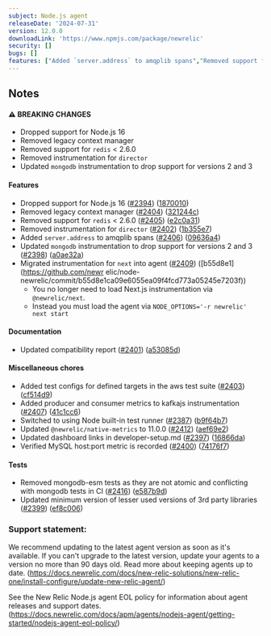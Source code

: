 ```yaml
---
subject: Node.js agent
releaseDate: '2024-07-31'
version: 12.0.0
downloadLink: 'https://www.npmjs.com/package/newrelic'
security: []
bugs: []
features: ["Added `server.address` to amqplib spans","Removed support for `redis` < 2.6.0","Removed legacy context manager","Removed instrumentation for `director`","Updated `mongodb` instrumentation to drop support for versions 2 and 3","Dropped support for Node.js 16","Migrated instrumentation for `next` into agent"]
---
```


## Notes

#### ⚠ BREAKING CHANGES

* Dropped support for Node.js 16
* Removed legacy context manager
* Removed support for `redis` < 2.6.0
* Removed instrumentation for `director`
* Updated `mongodb` instrumentation to drop support for versions 2 and 3

#### Features

* Dropped support for Node.js 16 ([#2394](https://github.com/newrelic/node-newrelic/pull/2394)) ([1870010](https://github.com/newrelic/node-newrelic/commit/1870010a1d7dc417fc03ae526a9709e382b3fe1f))
* Removed legacy context manager ([#2404](https://github.com/newrelic/node-newrelic/pull/2404)) ([321244c](https://github.com/newrelic/node-newrelic/commit/321244c357bc5dd9b4aeefc308cda5e80b8012b0))
* Removed support for `redis` < 2.6.0 ([#2405](https://github.com/newrelic/node-newrelic/pull/2405)) ([e2c0a31](https://github.com/newrelic/node-newrelic/commit/e2c0a31b5230e0ffbdc3d4567619190570b7167c))
* Removed instrumentation for `director` ([#2402](https://github.com/newrelic/node-newrelic/pull/2402)) ([1b355e7](https://github.com/newrelic/node-newrelic/commit/1b355e733aef0e14c5f4cb2899642a3d5b6f18ce))
* Added `server.address` to amqplib spans ([#2406](https://github.com/newrelic/node-newrelic/pull/2406)) ([09636a4](https://github.com/newrelic/node-newrelic/commit/09636a4ce90969e7aea229ef008bd35f57e09217))
* Updated `mongodb` instrumentation to drop support for versions 2 and 3 ([#2398](https://github.com/newrelic/node-newrelic/pull/2398)) ([a0ae32a](https://github.com/newrelic/node-newrelic/commit/a0ae32a6a61112e0473d477075543485d02313cf))
* Migrated instrumentation for `next` into agent ([#2409](https://github.com/newrelic/node-newrelic/pull/2409)) ([b55d8e1](https://github.com/newr    elic/node-newrelic/commit/b55d8e1ca09e6055ea09f4fcd773a05245e7203f)) 
  * You no longer need to load Next.js instrumentation via `@newrelic/next`.
  * Instead you must load the agent via `NODE_OPTIONS='-r newrelic' next start`

#### Documentation

* Updated compatibility report ([#2401](https://github.com/newrelic/node-newrelic/pull/2401)) ([a53085d](https://github.com/newrelic/node-newrelic/commit/a53085ddce2f2d7a4c9288fbf63fbf82436fb15f))

#### Miscellaneous chores

* Added test configs for defined targets in the aws test suite ([#2403](https://github.com/newrelic/node-newrelic/pull/2403)) ([cf514d9](https://github.com/newrelic/node-newrelic/commit/cf514d97b82889b14a342cbded630bae73992c35))
* Added producer and consumer metrics to kafkajs instrumentation ([#2407](https://github.com/newrelic/node-newrelic/pull/2407)) ([41c1cc6](https://github.com/newrelic/node-newrelic/commit/41c1cc6d9815a1b89a7ab043b5da5f032969a87e))
* Switched to using Node built-in test runner ([#2387](https://github.com/newrelic/node-newrelic/pull/2387)) ([b9f64b7](https://github.com/newrelic/node-newrelic/commit/b9f64b76b8777fc790a4694a95318f401a56abdd))
* Updated `@newrelic/native-metrics` to 11.0.0 ([#2412](https://github.com/newrelic/node-newrelic/pull/2412)) ([aef69e2](https://github.com/newrelic/node-newrelic/commit/aef69e28cc3ead2079cfc0bdf9bde74129a3711f))
* Updated dashboard links in developer-setup.md ([#2397](https://github.com/newrelic/node-newrelic/pull/2397)) ([16866da](https://github.com/newrelic/node-newrelic/commit/16866da381366ad848ea06be44fd838d57c9fb67))
* Verified MySQL host:port metric is recorded ([#2400](https://github.com/newrelic/node-newrelic/pull/2400)) ([74176f7](https://github.com/newrelic/node-newrelic/commit/74176f77f70247a3cf65b1b49c5414279b4eeca6))

#### Tests

* Removed mongodb-esm tests as they are not atomic and conflicting with mongodb tests in CI ([#2416](https://github.com/newrelic/node-newrelic/pull/2416)) ([e587b9d](https://github.com/newrelic/node-newrelic/commit/e587b9dcb795cca3c29c6e0da18770401c3085a0))
* Updated minimum version of lesser used versions of 3rd party libraries ([#2399](https://github.com/newrelic/node-newrelic/pull/2399)) ([ef8c006](https://github.com/newrelic/node-newrelic/commit/ef8c00674c22b4794c6cee823d46ad9db7d67fed))


### Support statement:

We recommend updating to the latest agent version as soon as it's available. If you can't upgrade to the latest version, update your agents to a version no more than 90 days old. Read more about keeping agents up to date. (https://docs.newrelic.com/docs/new-relic-solutions/new-relic-one/install-configure/update-new-relic-agent/)

See the New Relic Node.js agent EOL policy for information about agent releases and support dates. (https://docs.newrelic.com/docs/apm/agents/nodejs-agent/getting-started/nodejs-agent-eol-policy/)